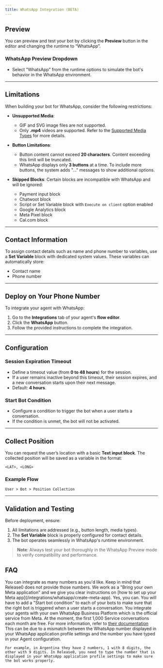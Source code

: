 ```yaml
---
title: WhatsApp Integration (BETA)
---
```


## Preview

You can preview and test your bot by clicking the **Preview** button in the editor and changing the runtime to “WhatsApp”.

### WhatsApp Preview Dropdown

- Select "WhatsApp" from the runtime options to simulate the bot's behavior in the WhatsApp environment.

---

## Limitations

When building your bot for WhatsApp, consider the following restrictions:

- **Unsupported Media**:
  - GIF and SVG image files are not supported.
  - Only **.mp4** videos are supported. Refer to the [Supported Media Types](https://developers.facebook.com/docs/whatsapp/cloud-api/reference/media#supported-media-types) for more details.

- **Button Limitations**:
  - Button content cannot exceed **20 characters**. Content exceeding this limit will be truncated.
  - WhatsApp displays only **3 buttons** at a time. To include more buttons, the system adds "..." messages to show additional options.

- **Skipped Blocks**:
  Certain blocks are incompatible with WhatsApp and will be ignored:
  - Payment input block
  - Chatwoot block
  - Script or Set Variable block with `Execute on client` option enabled
  - Google Analytics block
  - Meta Pixel block
  - Cal.com block

---

## Contact Information

To assign contact details such as name and phone number to variables, use a **Set Variable** block with dedicated system values. These variables can automatically store:

- Contact name
- Phone number

---

## Deploy on Your Phone Number

To integrate your agent with WhatsApp:

1. Go to the **Integrations** tab of your agent's **flow editor**.
2. Click the **WhatsApp** button.
3. Follow the provided instructions to complete the integration.

---

## Configuration

### Session Expiration Timeout

- Define a timeout value (from **0 to 48 hours**) for the session.
- If a user remains inactive beyond this timeout, their session expires, and a new conversation starts upon their next message.
- Default: **4 hours**.

### Start Bot Condition

- Configure a condition to trigger the bot when a user starts a conversation.
- If the condition is unmet, the bot will not be activated.

---

## Collect Position

You can request the user’s location with a basic **Text input block**. The collected position will be saved as a variable in the format:

```
<LAT>, <LONG>
```

### Example Flow

```plaintext
User > Bot > Position Collection
```

---

## Validation and Testing

Before deployment, ensure:

1. All limitations are addressed (e.g., button length, media types).
2. The **Set Variable** block is properly configured for contact details.
3. The bot operates seamlessly in WhatsApp's runtime environment.

> **Note**: Always test your bot thoroughly in the WhatsApp Preview mode to verify compatibility and performance.

## FAQ

<AccordionGroup>
  <Accordion title="How many WhatsApp numbers can I use?">
    You can integrate as many numbers as you'd like. Keep in mind that Release0 does not provide those numbers. We work as a "Bring your own Meta application" and we give you clear instructions on [how to set up your Meta app](/integrations/whatsapp/create-meta-app).
  </Accordion>
  <Accordion title="Can I link multiple Agents to the same WhatsApp number?">
    Yes, you can. You will have to add a "Start bot condition" to each of your bots to make sure that the right bot is triggered when a user starts a conversation.
  </Accordion>
  <Accordion title="Does the integration with WhatsApp requires any paid API?">
    You integrate your agents with your own WhatsApp Business Platform which is the official service from Meta. At the moment, the first 1,000 Service conversations each month are free. For more information, refer to <a href="https://developers.facebook.com/docs/whatsapp/cloud-api/get-started#pricing---payment-methods" target="_blank">their documentation</a>
  </Accordion>
  <Accordion title="I receive the preview initial message but then the bot doesn't respond">
    This can be due to a mismatch between the WhatsApp number displayed in your WhatsApp application profile settings and the number you have typed in your Agent configuration.

    For example, in Argentina they have 2 numbers, 1 with 8 digits, the other with 9 digits. In Release0, you need to type the number that is displayed in your WhatsApp application profile settings to make sure the bot works properly.

  </Accordion>
</AccordionGroup>